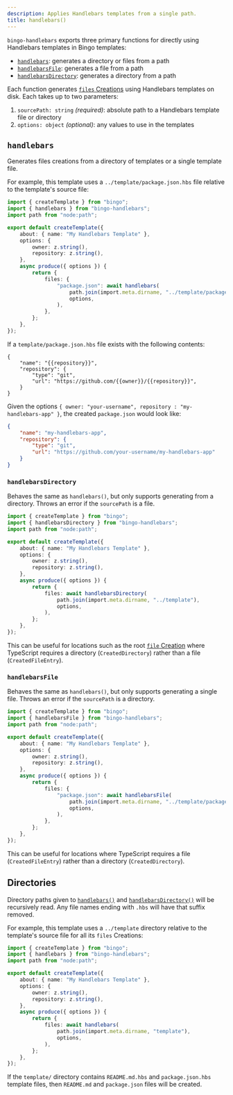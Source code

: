 ```yaml
---
description: Applies Handlebars templates from a single path.
title: handlebars()
---
```


`bingo-handlebars` exports three primary functions for directly using Handlebars templates in Bingo templates:

- [`handlebars`](#handlebars): generates a directory or files from a path
- [`handlebarsFile`](#handlebarsfile): generates a file from a path
- [`handlebarsDirectory`](#handlebarsdirectory): generates a directory from a path

Each function generates [`files` Creations](/build/concepts/creations#files) using Handlebars templates on disk.
Each takes up to two parameters:

1. `sourcePath: string` _(required)_: absolute path to a Handlebars template file or directory
2. `options: object` _(optional)_: any values to use in the templates

## `handlebars`

Generates files creations from a directory of templates or a single template file.

For example, this template uses a `../template/package.json.hbs` file relative to the template's source file:

```ts
import { createTemplate } from "bingo";
import { handlebars } from "bingo-handlebars";
import path from "node:path";

export default createTemplate({
	about: { name: "My Handlebars Template" },
	options: {
		owner: z.string(),
		repository: z.string(),
	},
	async produce({ options }) {
		return {
			files: {
				"package.json": await handlebars(
					path.join(import.meta.dirname, "../template/package.json.hbs"),
					options,
				),
			},
		};
	},
});
```

If a `template/package.json.hbs` file exists with the following contents:

```plaintext title="template/package.json.hbs"
{
	"name": "{{repository}}",
	"repository": {
		"type": "git",
		"url": "https://github.com/{{owner}}/{{repository}}",
	}
}
```

Given the options `{ owner: "your-username", repository : "my-handlebars-app" }`, the created `package.json` would look like:

```json title="package.json"
{
	"name": "my-handlebars-app",
	"repository": {
		"type": "git",
		"url": "https://github.com/your-username/my-handlebars-app"
	}
}
```

### `handlebarsDirectory`

Behaves the same as `handlebars()`, but only supports generating from a directory.
Throws an error if the `sourcePath` is a file.

```ts
import { createTemplate } from "bingo";
import { handlebarsDirectory } from "bingo-handlebars";
import path from "node:path";

export default createTemplate({
	about: { name: "My Handlebars Template" },
	options: {
		owner: z.string(),
		repository: z.string(),
	},
	async produce({ options }) {
		return {
			files: await handlebarsDirectory(
				path.join(import.meta.dirname, "../template"),
				options,
			),
		};
	},
});
```

This can be useful for locations such as the root [`file` Creation](/build/concepts/creations#files) where TypeScript requires a directory (`CreatedDirectory`) rather than a file (`CreatedFileEntry`).

### `handlebarsFile`

Behaves the same as `handlebars()`, but only supports generating a single file.
Throws an error if the `sourcePath` is a directory.

```ts
import { createTemplate } from "bingo";
import { handlebarsFile } from "bingo-handlebars";
import path from "node:path";

export default createTemplate({
	about: { name: "My Handlebars Template" },
	options: {
		owner: z.string(),
		repository: z.string(),
	},
	async produce({ options }) {
		return {
			files: {
				"package.json": await handlebarsFile(
					path.join(import.meta.dirname, "../template/package.json.hbs"),
					options,
				),
			},
		};
	},
});
```

This can be useful for locations where TypeScript requires a file (`CreatedFileEntry`) rather than a directory (`CreatedDirectory`).

## Directories

Directory paths given to [`handlebars()`](#handlebars) and [`handlebarsDirectory()`](#handlebarsdirectory) will be recursively read.
Any file names ending with `.hbs` will have that suffix removed.

For example, this template uses a `../template` directory relative to the template's source file for all its `files` Creations:

```ts
import { createTemplate } from "bingo";
import { handlebars } from "bingo-handlebars";
import path from "node:path";

export default createTemplate({
	about: { name: "My Handlebars Template" },
	options: {
		owner: z.string(),
		repository: z.string(),
	},
	async produce({ options }) {
		return {
			files: await handlebars(
				path.join(import.meta.dirname, "template"),
				options,
			),
		};
	},
});
```

If the `template/` directory contains `README.md.hbs` and `package.json.hbs` template files, then `README.md` and `package.json` files will be created.
